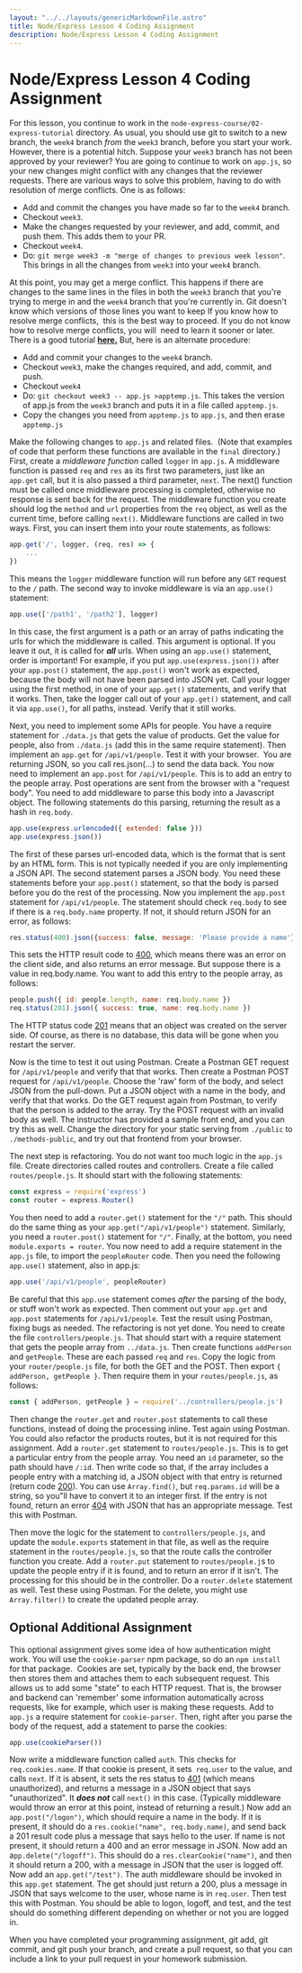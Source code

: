 ```yaml
---
layout: "../../layouts/genericMarkdownFile.astro"
title: Node/Express Lesson 4 Coding Assignment
description: Node/Express Lesson 4 Coding Assignment
---
```


# Node/Express Lesson 4 Coding Assignment

<ReviewLessonButton link="/node-express/lesson4-m1" />

For this lesson, you continue to work in the `node-express-course/02-express-tutorial` directory. As usual, you should use git to switch to a new branch, the `week4` branch _from_ the `week3` branch, before you start your work. However, there is a potential hitch. Suppose your `week3` branch has not been approved by your reviewer? You are going to continue to work on `app.js`, so your new changes might conflict with any changes that the reviewer requests. There are various ways to solve this problem, having to do with resolution of merge conflicts. One is as follows:

- Add and commit the changes you have made so far to the `week4` branch.
- Checkout `week3`.
- Make the changes requested by your reviewer, and add, commit, and push them. This adds them to your PR.
- Checkout `week4`.
- Do: `git merge week3 -m "merge of changes to previous week lesson"`. This brings in all the changes from `week3` into your `week4` branch.

At this point, you may get a merge conflict. This happens if there are changes to the same lines in the files in both the `week3` branch that you're trying to merge in and the `week4` branch that you're currently in. Git doesn't know which versions of those lines you want to keep If you know how to resolve merge conflicts,  this is the best way to proceed. If you do not know how to resolve merge conflicts, you will  need to learn it sooner or later.  There is a good tutorial **[here.](https://www.youtube.com/watch?v=lz5OuKzvadQ)** But, here is an alternate procedure:

- Add and commit your changes to the `week4` branch.
- Checkout `week3`, make the changes required, and add, commit, and push.
- Checkout `week4`
- Do: `git checkout week3 -- app.js >apptemp.js`. This takes the version of app.js from the `week3` branch and puts it in a file called `apptemp.js`.
- Copy the changes you need from `apptemp.js` to `app.js`, and then erase `apptemp.js`

Make the following changes to `app.js` and related files.  (Note that examples of code that perform these functions are available in the `final` directory.) First, create a _middleware function_ called `logger` in `app.js`. A middleware function is passed `req` and `res` as its first two parameters, just like an `app.get` call, but it is also passed a third parameter, `next`. The next() function must be called once middleware processing is completed, otherwise no response is sent back for the request. The middleware function you create should log the `method` and `url` properties from the `req` object, as well as the current time, before calling `next()`. Middleware functions are called in two ways. First, you can insert them into your route statements, as follows:

```js
app.get('/', logger, (req, res) => {
    ...
})
```

This means the `logger` middleware function will run before any `GET` request to the `/` path.
The second way to invoke middleware is via an `app.use()` statement:

```js
app.use(['/path1', '/path2'], logger)
```

In this case, the first argument is a path or an array of paths indicating the urls for which the middleware is called. This argument is optional. If you leave it out, it is called for _**all**_ urls. When using an `app.use()` statement, order is important! For example, if you put `app.use(express.json())` after your `app.post()` statement, the `app.post()` won't work as expected, because the body will not have been parsed into JSON yet. Call your logger using the first method, in one of your `app.get()` statements, and verify that it works. Then, take the logger call out of your `app.get()` statement, and call it via `app.use()`, for all paths, instead. Verify that it still works. 

Next, you need to implement some APIs for people. You have a require statement for `./data.js` that gets the value of products. Get the value for people, also from `./data.js` (add this in the same require statement). Then implement an `app.get` for `/api/v1/people`. Test it with your browser.  You are returning JSON, so you call res.json(...) to send the data back. You now need to implement an `app.post` for `/api/v1/people`. This is to add an entry to the people array. Post operations are sent from the browser with a "request body". You need to add middleware to parse this body into a Javascript object. The following statements do this parsing, returning the result as a hash in `req.body`.

```js
app.use(express.urlencoded({ extended: false }))
app.use(express.json())
```

The first of these parses url-encoded data, which is the format that is sent by an HTML form. This is not typically needed if you are only implementing a JSON API. The second statement parses a JSON body. You need these statements before your `app.post()` statement, so that the body is parsed before you do the rest of the processing. Now you implement the `app.post` statement for `/api/v1/people`. The statement should check `req.body` to see if there is a `req.body.name` property. If not, it should return JSON for an error, as follows:

```js
res.status(400).json({success: false, message: 'Please provide a name'})
```

This sets the HTTP result code to [400](https://http.dev/400), which means there was an error on the client side, and also returns an error message. But suppose there is a value in req.body.name. You want to add this entry to the people array, as follows:

```js
people.push({ id: people.length, name: req.body.name })
req.status(201).json({ success: true, name: req.body.name })
```

The HTTP status code [201](https://http.dev/201) means that an object was created on the server side. Of course, as there is no database, this data will be gone when you restart the server. 

Now is the time to test it out using Postman. Create a Postman GET request for `/api/v1/people` and verify that that works. Then create a Postman POST request for `/api/v1/people`. Choose the 'raw' form of the body, and select JSON from the pull-down. Put a JSON object with a name in the body, and verify that that works. Do the GET request again from Postman, to verify that the person is added to the array. Try the POST request with an invalid body as well. The instructor has provided a sample front end, and you can try this as well. Change the directory for your static serving from `./public` to `./methods-public`, and try out that frontend from your browser. 

The next step is refactoring. You do not want too much logic in the `app.js` file. Create directories called routes and controllers. Create a file called `routes/people.js`. It should start with the following statements:

```js
const express = require('express')
const router = express.Router()
```

You then need to add a `router.get()` statement for the `"/"` path. This should do the same thing as your `app.get("/api/v1/people")` statement. Similarly, you need a `router.post()` statement for `"/"`. Finally, at the bottom, you need `module.exports = router`. You now need to add a require statement in the `app.js` file, to import the `peopleRouter` code. Then you need the following `app.use()` statement, also in app.js:

```js
app.use('/api/v1/people', peopleRouter)
```

Be careful that this `app.use` statement comes _after_ the parsing of the body, or stuff won't work as expected. Then comment out your `app.get` and `app.post` statements for `/api/v1/people`. Test the result using Postman, fixing bugs as needed. The refactoring is not yet done. You need to create the file `controllers/people.js`. That should start with a require statement that gets the people array from `../data.js`. Then create functions `addPerson` and `getPeople`. These are each passed `req` and `res`. Copy the logic from your `router/people.js` file, for both the GET and the POST. Then export `{ addPerson, getPeople }`. Then require them in your `routes/people.js`, as follows:

```js
const { addPerson, getPeople } = require('../controllers/people.js')
```

Then change the `router.get` and `router.post` statements to call these functions, instead of doing the processing inline. Test again using Postman. You could also refactor the products routes, but it is not required for this assignment. Add a `router.get` statement to `routes/people.js`. This is to get a particular entry from the people array. You need an `id` parameter, so the path should have `/:id`. Then write code so that, if the array includes a people entry with a matching id, a JSON object with that entry is returned (return code [200](https://http.dev/200)). You can use `Array.find()`, but `req.params.id` will be a string, so you"ll have to convert it to an integer first. If the entry is not found, return an error [404](https://http.dev/404) with JSON that has an appropriate message. Test this with Postman. 

Then move the logic for the statement to `controllers/people.js`, and update the `module.exports` statement in that file, as well as the require statement in the `routes/people.js`, so that the route calls the controller function you create. Add a `router.put` statement to `routes/people.j`s to update the people entry if it is found, and to return an error if it isn't. The processing for this should be in the controller. Do a `router.delete` statement as well. Test these using Postman. For the delete, you might use `Array.filter()` to create the updated people array.

## Optional Additional Assignment

This optional assignment gives some idea of how authentication might work. You will use the `cookie-parser` npm package, so do an `npm install` for that package.  Cookies are set, typically by the back end, the browser then stores them and attaches them to  each subsequent request. This allows us to add some "state" to each HTTP request. That is, the browser and backend can 'remember' some information automatically across requests, like for example, which user is making these requests. Add to `app.js` a require statement for `cookie-parser`. Then, right after you parse the body of the request, add a statement to parse the cookies:

```js
app.use(cookieParser())
```

Now write a middleware function called `auth`. This checks for `req.cookies.name`. If that cookie is present, it sets` req.user` to the value, and calls `next`. If it is absent, it sets the res status to [401](https://http.dev/401) (which means unauthorized), and returns a message in a JSON object that says "unauthorized". It **_does not_** call `next()` in this case. (Typically middleware would throw an error at this point, instead of returning a result.) Now add an `app.post("/logon")`, which should require a name in the body. If it is present, it should do a `res.cookie("name", req.body.name)`, and send back a 201 result code plus a message that says hello to the user. If name is not present, it should return a 400 and an error message in JSON. Now add an a`pp.delete("/logoff")`. This should do a `res.clearCookie("name")`, and then it should return a 200, with a message in JSON that the user is logged off. Now add an `app.get("/test")`. The auth middleware should be invoked in this `app.get` statement. The get should just return a 200, plus a message in JSON that says welcome to the user, whose name is in `req.user`. Then test this with Postman. You should be able to logon, logoff, and test, and the test should do something different depending on whether or not you are logged in.

When you have completed your programming assignment, git add, git commit, and git push your branch, and create a pull request, so that you can include a link to your pull request in your homework submission.

